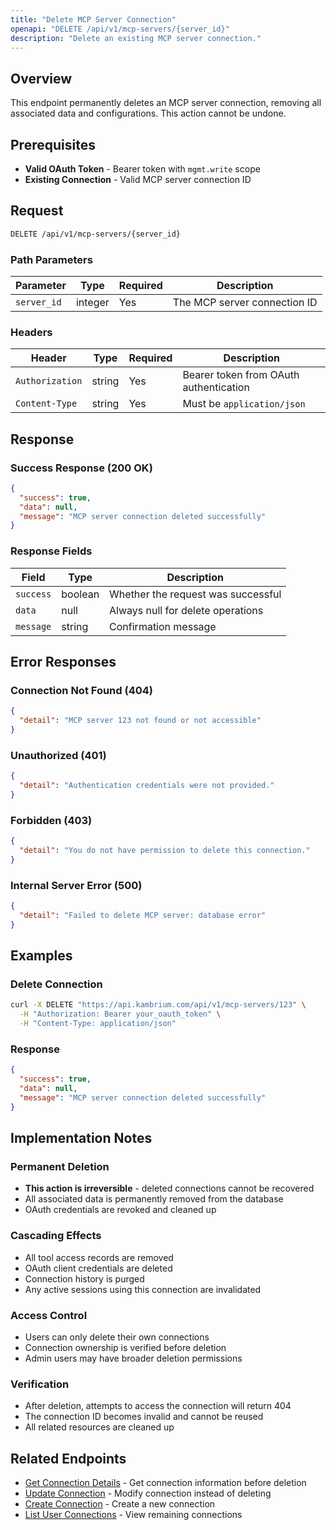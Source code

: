 ```yaml
---
title: "Delete MCP Server Connection"
openapi: "DELETE /api/v1/mcp-servers/{server_id}"
description: "Delete an existing MCP server connection."
---
```


## Overview

This endpoint permanently deletes an MCP server connection, removing all associated data and configurations. This action cannot be undone.

## Prerequisites

- **Valid OAuth Token** - Bearer token with `mgmt.write` scope
- **Existing Connection** - Valid MCP server connection ID

## Request

```bash
DELETE /api/v1/mcp-servers/{server_id}
```

### Path Parameters

| Parameter   | Type    | Required | Description                  |
| ----------- | ------- | -------- | ---------------------------- |
| `server_id` | integer | Yes      | The MCP server connection ID |

### Headers

| Header          | Type   | Required | Description                            |
| --------------- | ------ | -------- | -------------------------------------- |
| `Authorization` | string | Yes      | Bearer token from OAuth authentication |
| `Content-Type`  | string | Yes      | Must be `application/json`             |

## Response

### Success Response (200 OK)

```json
{
  "success": true,
  "data": null,
  "message": "MCP server connection deleted successfully"
}
```

### Response Fields

| Field     | Type    | Description                        |
| --------- | ------- | ---------------------------------- |
| `success` | boolean | Whether the request was successful |
| `data`    | null    | Always null for delete operations  |
| `message` | string  | Confirmation message               |

## Error Responses

### Connection Not Found (404)

```json
{
  "detail": "MCP server 123 not found or not accessible"
}
```

### Unauthorized (401)

```json
{
  "detail": "Authentication credentials were not provided."
}
```

### Forbidden (403)

```json
{
  "detail": "You do not have permission to delete this connection."
}
```

### Internal Server Error (500)

```json
{
  "detail": "Failed to delete MCP server: database error"
}
```

## Examples

### Delete Connection

```bash
curl -X DELETE "https://api.kambrium.com/api/v1/mcp-servers/123" \
  -H "Authorization: Bearer your_oauth_token" \
  -H "Content-Type: application/json"
```

### Response

```json
{
  "success": true,
  "data": null,
  "message": "MCP server connection deleted successfully"
}
```

## Implementation Notes

### Permanent Deletion

- **This action is irreversible** - deleted connections cannot be recovered
- All associated data is permanently removed from the database
- OAuth credentials are revoked and cleaned up

### Cascading Effects

- All tool access records are removed
- OAuth client credentials are deleted
- Connection history is purged
- Any active sessions using this connection are invalidated

### Access Control

- Users can only delete their own connections
- Connection ownership is verified before deletion
- Admin users may have broader deletion permissions

### Verification

- After deletion, attempts to access the connection will return 404
- The connection ID becomes invalid and cannot be reused
- All related resources are cleaned up

## Related Endpoints

- [Get Connection Details](/api-reference/mcp-servers/get) - Get connection information before deletion
- [Update Connection](/api-reference/mcp-servers/update) - Modify connection instead of deleting
- [Create Connection](/api-reference/mcp-servers/create) - Create a new connection
- [List User Connections](/api-reference/mcp-servers/list) - View remaining connections
